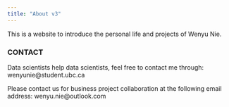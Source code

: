 ```yaml
---
title: "About v3"
---
```


This is a website to introduce the personal life and projects of Wenyu Nie.


### CONTACT
Data scientists help data scientists, feel free to contact me through: wenyunie@student.ubc.ca

Please contact us for business project collaboration at the following email address: wenyu.nie@outlook.com 
